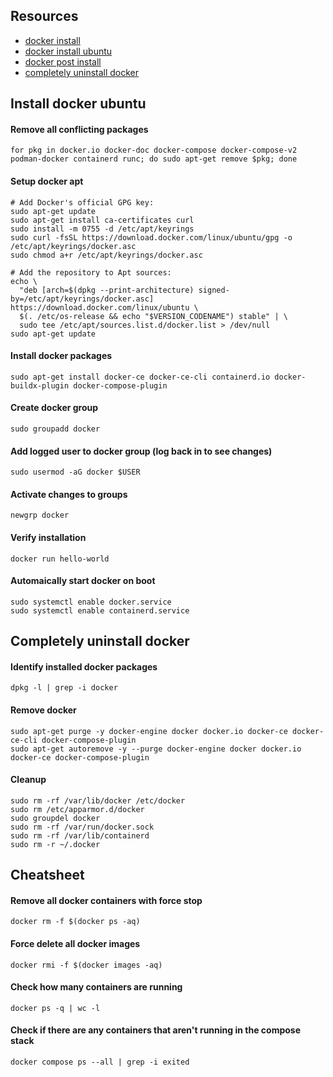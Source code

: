 ## Resources

- [docker install](https://docs.docker.com/engine/install/)
- [docker install ubuntu](https://docs.docker.com/engine/install/ubuntu/)
- [docker post install](https://docs.docker.com/engine/install/linux-postinstall/)
- [completely uninstall docker](https://askubuntu.com/questions/935569/how-to-completely-uninstall-docker)

## Install docker ubuntu

#### Remove all conflicting packages

```
for pkg in docker.io docker-doc docker-compose docker-compose-v2 podman-docker containerd runc; do sudo apt-get remove $pkg; done
```

#### Setup docker apt

```
# Add Docker's official GPG key:
sudo apt-get update
sudo apt-get install ca-certificates curl
sudo install -m 0755 -d /etc/apt/keyrings
sudo curl -fsSL https://download.docker.com/linux/ubuntu/gpg -o /etc/apt/keyrings/docker.asc
sudo chmod a+r /etc/apt/keyrings/docker.asc

# Add the repository to Apt sources:
echo \
  "deb [arch=$(dpkg --print-architecture) signed-by=/etc/apt/keyrings/docker.asc] https://download.docker.com/linux/ubuntu \
  $(. /etc/os-release && echo "$VERSION_CODENAME") stable" | \
  sudo tee /etc/apt/sources.list.d/docker.list > /dev/null
sudo apt-get update
```

#### Install docker packages

```
sudo apt-get install docker-ce docker-ce-cli containerd.io docker-buildx-plugin docker-compose-plugin
```

#### Create docker group

```
sudo groupadd docker
```

#### Add logged user to docker group (log back in to see changes)
```
sudo usermod -aG docker $USER
```

#### Activate changes to groups

```
newgrp docker
```

#### Verify installation

```
docker run hello-world
```

#### Automaically start docker on boot

```
sudo systemctl enable docker.service
sudo systemctl enable containerd.service
```

## Completely uninstall docker

#### Identify installed docker packages

```
dpkg -l | grep -i docker
```

#### Remove docker

```
sudo apt-get purge -y docker-engine docker docker.io docker-ce docker-ce-cli docker-compose-plugin
sudo apt-get autoremove -y --purge docker-engine docker docker.io docker-ce docker-compose-plugin
```

#### Cleanup

```
sudo rm -rf /var/lib/docker /etc/docker
sudo rm /etc/apparmor.d/docker
sudo groupdel docker
sudo rm -rf /var/run/docker.sock
sudo rm -rf /var/lib/containerd
sudo rm -r ~/.docker
```

## Cheatsheet

#### Remove all docker containers with force stop

```
docker rm -f $(docker ps -aq)
```

#### Force delete all docker images

```
docker rmi -f $(docker images -aq)
```

#### Check how many containers are running

```
docker ps -q | wc -l
```

#### Check if there are any containers that aren't running in the compose stack

```
docker compose ps --all | grep -i exited
```